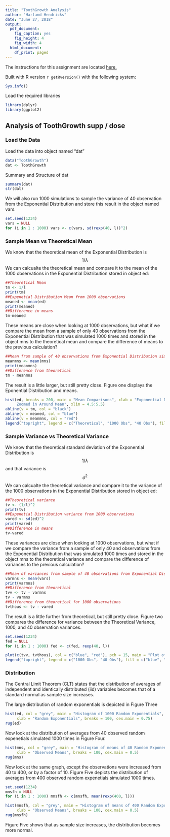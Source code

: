 ```yaml
---
title: "ToothGrowth Analysis"
author: "Harland Hendricks"
date: "June 27, 2018"
output:
  pdf_document: 
    fig_caption: yes
    fig_height: 4
    fig_width: 4
  html_document:
    df_print: paged
---
```


The instructions for this assignment are located [here.](https://www.coursera.org/learn/statistical-inference/peer/3k8j5/statistical-inference-course-project)

Built with R version `r getRversion()` with the following system:

```r
Sys.info()
```

Load the required libraries

```r
library(dplyr)
library(ggplot2)
```

## Analysis of ToothGrowth supp / dose

### Load the Data

Load the data into object named "dat"

```r
data("ToothGrowth")
dat <- ToothGrowth
```

Summary and Structure of dat

```r
summary(dat)
str(dat)
```

We will also run 1000 simulations to sample the variance of 40 observation from the Exponential Distribution
and store this result in the object named vars.

```r
set.seed(1234)
vars = NULL
for (i in 1 : 1000) vars <- c(vars, sd(rexp(40, l))^2)
```

### Sample Mean vs Theoretical Mean

We know that the theoretical mean of the Exponential Distribution is $$1/{\lambda}$$
We can calcualte the theoretical mean and compare it to the mean of the 1000 observations 
in the Exponential Distribution stored in object ed:

```r
##Theoretical Mean
tm <- 1/l
print(tm)
##Expenetial Distribution Mean from 1000 observations
meaned <- mean(ed)
print(meaned)
##Difference in means
tm-meaned
```

These means are close when looking at 1000 observations, but what if we compare the mean 
from a sample of only 40 observations from the Exponential Distribution that was 
simulated 1000 times and stored in the object mns to the theoretical mean and compare 
the difference of means to the previous calculation?

```r
##Mean from sample of 40 observations from Exponential Distribution simulated 1000 times
meanmns <- mean(mns)
print(meanmns)
##Difference from theoretical
tm - meanmns
```

The result is a little larger, but still pretty close.  Figure one displays the Eponential 
Distribution and means.

```r
hist(ed, breaks = 200, main = "Mean Comparisons", xlab = "Exponential Distribution Observation 
     Zoomed in Around Mean", xlim = 4.5:5.5)
abline(v = tm, col = "black")
abline(v = meaned, col = "blue")
abline(v = meanmns, col = "red")
legend("topright", legend = c("Theoretical", "1000 Obs", "40 Obs"), fill = c("black", "blue", "red"))
```

### Sample Variance vs Theoretical Variance

We know that the theoretical standard deviation of the Exponential Distribution is $$1/{\lambda}$$
and that variance is $$\sigma^2$$
We can calcualte the theoretical variance and compare it to the variance of the 1000 observations 
in the Exponential Distribution stored in object ed:

```r
##Theoretical variance
tv <- (1/l)^2
print(tv)
##Expenetial Distribution variance from 1000 observations
vared <- sd(ed)^2
print(vared)
##Difference in means
tv-vared
```

These variances are close when looking at 1000 observations, but what if we compare the variance 
from a sample of only 40 and observations from the Exponential Distribution that was 
simulated 1000 times and stored in the object mns to the theoretical variance and compare 
the difference of variances to the previous calculation?

```r
##Mean of variances from sample of 40 observations from Exponential Distribution simulated 1000 times
varmns <- mean(vars)
print(varmns)
##Difference from theoretical
tvv <- tv - varmns
tv - varmns
##Difference from theoretical for 1000 observations
tvthous <- tv - vared
```

The result is a little further from theoretical, but still pretty close.  Figure two compares 
the difference for variance between the Theoretical Variance, 1000, and 40 observation variances.

```r
set.seed(1234)
fed = NULL
for (i in 1 : 1000) fed <- c(fed, rexp(40, l))
```

```r
plot(c(tvv, tvthous), col = c("blue", "red"), pch = 15, main = "Plot of Variances", ylab = "Variance")
legend("topright", legend = c("1000 Obs", "40 Obs"), fill = c("blue", "red"))
```

### Distribution

The Central Limit Theorem (CLT) states that the distribution of averages of independent and
identically distributed (iid) variables becomes that of a standard normal as sample size increases.

The large distribution of random exponentials is depicted in Figure Three

```r
hist(ed, col = "grey", main = "Histogram of 1000 Random Exponentials", ylab = "Frequency",
     xlab = "Random Exponentials", breaks = 100, cex.main = 0.75)
rug(ed)
```

Now look at the distribution of averages from 40 observed random expenetials simulated 1000 times
in Figure Four.

```r
hist(mns, col = "grey", main = "Histogram of means of 40 Random Exponentials Simulated 1000 Times", ylab = "Frequency",
     xlab = "Observed Means", breaks = 100, cex.main = 0.5)
rug(mns)
```

Now look at the same graph, except the observations were increased from 40 to 400, or by a factor of 10. 
Figure Five depicts the distribution of averages from 400 observed random expenetials simulated 1000 times.

```r
set.seed(1234)
mnsfh = NULL
for (i in 1 : 1000) mnsfh <- c(mnsfh, mean(rexp(400, l)))
```


```r
hist(mnsfh, col = "grey", main = "Histogram of means of 400 Random Exponentials Simulated 1000 Times", ylab = "Frequency",
     xlab = "Observed Means", breaks = 100, cex.main = 0.5)
rug(mnsfh)
```

Figure Five shows that as sample size increases, the distribution becomes more normal.
